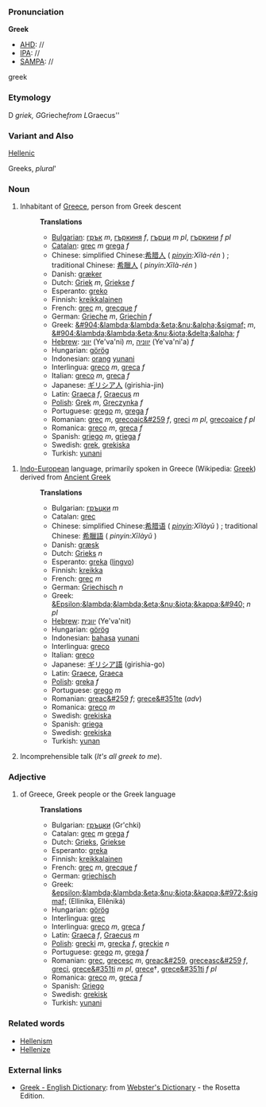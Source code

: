 ===Pronunciation===

'''Greek'''
*[[AHD]]: //
*[[IPA]]: //
*[[SAMPA]]: //
greek
===Etymology===

D ''griek, G ''Grieche'' from L ''Graecus''
===Variant and Also===

[[Hellenic]]

Greeks, ''plural'''
===Noun===
#Inhabitant of [[Greece]], person from Greek descent
#:'''Translations'''
#:*[[Bulgarian]]: [[грък]] ''m'', [[гъркиня]] ''f'', [[гърци]] ''m pl'', [[гъркини]] ''f pl''
#:*[[Catalan]]: [[grec]] ''m'' [[grega]] ''f''
#:*Chinese: simplified Chinese:[[希腊人]] ( ''[[pinyin]]:Xīlà-rén'' ) ; traditional Chinese: [[希臘人]] ( ''pinyin:Xīlà-rén'' )
#:*Danish: [[græker]]
#:*Dutch: [[Griek]] ''m'', [[Griekse]] ''f''
#:*Esperanto: [[greko]]
#:*Finnish: [[kreikkalainen]]
#:*French: [[grec]] ''m'', [[grecque]] ''f''
#:*German: [[Grieche]] ''m'', [[Griechin]] ''f''
#:*Greek: [[&#904;&lambda;&lambda;&eta;&nu;&alpha;&sigmaf;]] ''m'', [[&#904;&lambda;&lambda;&eta;&nu;&iota;&delta;&alpha;]] ''f''
#:*[[Hebrew]]: [[יווני]] (Ye'va'ni) ''m'', [[יווניה]] (Ye'va'ni'a) ''f''
#:*Hungarian: [[görög]]
#:*Indonesian: [[orang]] [[yunani]]
#:*Interlingua: [[greco]] ''m'', [[greca]] ''f''
#:*Italian: [[greco]] ''m'', [[greca]] ''f''
#:*Japanese: [[ギリシア人]] (girishia-jin)
#:*Latin: [[Graeca]] ''f'', [[Graecus]] ''m''
#:*[[Polish]]: [[Grek]] ''m'', [[Greczynka]] ''f''
#:*Portuguese: [[grego]] ''m'', [[grega]] ''f''
#:*Romanian: [[grec]] ''m'', [[grecoaic&#259]] ''f'', [[greci]] ''m pl'', [[grecoaice]] ''f pl''
#:*Romanica: [[greco]] ''m'', [[greca]] ''f''
#:*Spanish: [[griego]] ''m'', [[griega]] ''f''
#:*Swedish: [[grek]], [[grekiska]]
#:*Turkish: [[yunani]]

#[[Indo-European]] language, primarily spoken in Greece (Wikipedia: [[w:Greek language|Greek]]) derived from [[Ancient Greek]]
#:'''Translations'''
#:*Bulgarian: [[гръцки]] ''m''
#:*Catalan: [[grec]]
#:*Chinese: simplified Chinese:[[希腊语]] ( ''[[pinyin]]:Xīlàyǔ'' ) ; traditional Chinese: [[希臘語]] ( ''pinyin:Xīlàyǔ'' )
#:*Danish: [[græsk]]
#:*Dutch: [[Grieks]] ''n''
#:*Esperanto: [[greka]] ([[lingvo]])
#:*Finnish: [[kreikka]]
#:*French: [[grec]] ''m''
#:*German: [[Griechisch]] ''n''
#:*Greek: [[&Epsilon;&lambda;&lambda;&eta;&nu;&iota;&kappa;&#940;]] ''n pl''
#:*[[Hebrew]]: [[יוונית]] (Ye'va'nit)
#:*Hungarian: [[görög]]
#:*Indonesian: [[bahasa]] [[yunani]]
#:*Interlingua: [[greco]]
#:*Italian: [[greco]]
#:*Japanese: [[ギリシア語]] (girishia-go)
#:*Latin: [[Graece]], [[Graeca]]
#:*[[Polish]]: [[greka]] ''f''
#:*Portuguese: [[grego]] ''m''
#:*Romanian: [[greac&#259]] ''f''; [[grece&#351te]] (''adv'')
#:*Romanica: [[greco]] ''m''
#:*Swedish: [[grekiska]]
#:*Spanish: [[griega]]
#:*Swedish: [[grekiska]]
#:*Turkish: [[yunan]]
#Incomprehensible talk (''It's all greek to me'').

===Adjective===
#of Greece, Greek people or the Greek language
#:'''Translations'''
#:*Bulgarian: [[гръцки]] (Gr'chki)
#:*Catalan: [[grec]] ''m'' [[grega]] ''f''
#:*Dutch: [[Grieks]], [[Griekse]]
#:*Esperanto: [[greka]]
#:*Finnish: [[kreikkalainen]]
#:*French: [[grec]] ''m'', [[grecque]] ''f''
#:*German: [[griechisch]]
#:*Greek: [[&epsilon;&lambda;&lambda;&eta;&nu;&iota;&kappa;&#972;&sigmaf;]] (Ellinika, Ell&ecirc;nik&aacute;)
#:*Hungarian: [[görög]]
#:*Interlingua: [[grec]]
#:*Interlingua: [[greco]] ''m'', [[greca]] ''f''
#:*Latin: [[Graeca]] ''f'', [[Graecus]] ''m''
#:*[[Polish]]: [[grecki]] ''m'', [[grecka]] ''f'', [[greckie]] ''n''
#:*Portuguese: [[grego]] ''m'', [[grega]] ''f''
#:*Romanian: [[grec]], [[grecesc]] ''m'', [[greac&#259]], [[greceasc&#259]] ''f'', [[greci]], [[grece&#351ti]] ''m pl'', [[grece]]†, [[grece&#351ti]] ''f pl''
#:*Romanica: [[greco]] ''m'', [[greca]] ''f''
#:*Spanish: [[Griego]]
#:*Swedish: [[grekisk]]
#:*Turkish: [[yunani]]

===Related words===

*[[Hellenism]]
*[[Hellenize]]

=== External links ===
*[http://www.websters-online-dictionary.org/definition/Greek-english/ Greek - English Dictionary]: from [http://www.websters-online-dictionary.org/ Webster's Dictionary] - the Rosetta Edition.